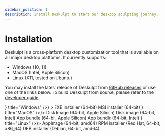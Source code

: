```yaml
---
sidebar_position: 1
description: Install Deskulpt to start our desktop sculpting journey.
---
```



# Installation

Deskulpt is a cross-platform desktop customization tool that is available on all major
desktop platforms. It currently supports:

- Windows (10, 11)
- MacOS (Intel, Apple Silicon)
- Linux (X11, tested on Ubuntu)

You may install the latest release of Deskulpt from [GitHub releases](https://github.com/CSCI-SHU-410-SE-Project/Deskulpt/releases)
or use one of the links below. To build Deskulpt from source, please refer to the
[developer guide](/development/developer-guide/contributing-code#building-from-source).

<Tabs defaultValue="windows">
  <TabItem
    value="windows"
    label={<IconTabLabel icon={<FaWindows />} title="Windows" />}
  >
    <DownloadOption version="0.0.1" artifact="Deskulpt_0.0.1_x64-setup.exe">
      <span>EXE installer (64-bit)</span>
    </DownloadOption>
    <DownloadOption version="0.0.1" artifact="Deskulpt_0.0.1_x64_en-US.msi">
      <span>MSI installer (64-bit)</span>
    </DownloadOption>
  </TabItem>
  <TabItem value="macos" label={<IconTabLabel icon={<FaApple />} title="MacOS" />}>
    <DownloadOption version="0.0.1" artifact="Deskulpt_0.0.1_aarch64.dmg">
      <span>Disk Image (64-bit, Apple Silicon)</span>
    </DownloadOption>
    <DownloadOption version="0.0.1" artifact="Deskulpt_aarch64.app.tar.gz">
      <span>Disk image (64-bit, Intel)</span>
    </DownloadOption>
    <DownloadOption version="0.0.1" artifact="Deskulpt_0.0.1_x64.dmg">
      <span>App bundle (64-bit, Apple Silicon)</span>
    </DownloadOption>
    <DownloadOption version="0.0.1" artifact="Deskulpt_x64.app.tar.gz">
      <span>App bundle (64-bit, Intel)</span>
    </DownloadOption>
  </TabItem>
  <TabItem value="linux" label={<IconTabLabel icon={<FaLinux />} title="Linux" />}>
    <DownloadOption version="0.0.1" artifact="deskulpt_0.0.1_amd64.AppImage">
      <span>AppImage (64-bit, amd64)</span>
    </DownloadOption>
    <DownloadOption version="0.0.1" artifact="deskulpt-0.0.1-1.x86_64.rpm">
      <span>RPM installer (Red Hat, 64-bit, x86_64)</span>
    </DownloadOption>
    <DownloadOption version="0.0.1" artifact="deskulpt_0.0.1_amd64.deb">
      <span>DEB installer (Debian, 64-bit, amd64)</span>
    </DownloadOption>
  </TabItem>
</Tabs>
